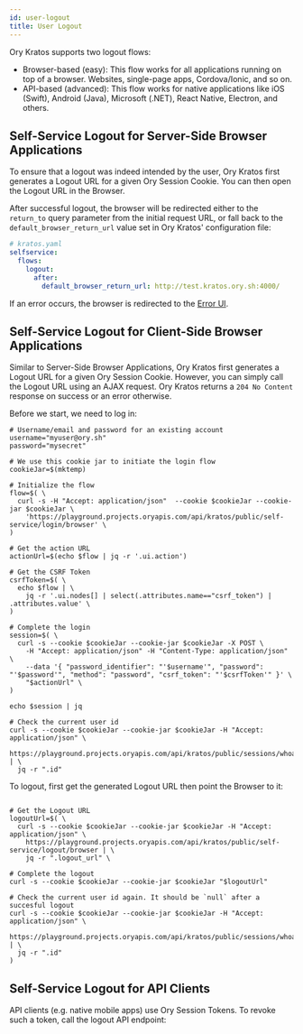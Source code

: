 ```yaml
---
id: user-logout
title: User Logout
---
```


Ory Kratos supports two logout flows:

- Browser-based (easy): This flow works for all applications running on top of a
  browser. Websites, single-page apps, Cordova/Ionic, and so on.
- API-based (advanced): This flow works for native applications like iOS
  (Swift), Android (Java), Microsoft (.NET), React Native, Electron, and others.


## Self-Service Logout for Server-Side Browser Applications

To ensure that a logout was indeed intended by the user, Ory Kratos first
generates a Logout URL for a given Ory Session Cookie. You can then open the
Logout URL in the Browser.


<SelfServiceLogoutBrowserFlow />

After successful logout, the browser will be redirected either to the
`return_to` query parameter from the initial request URL, or fall back to the
`default_browser_return_url` value set in Ory Kratos' configuration file:

```yaml
# kratos.yaml
selfservice:
  flows:
    logout:
      after:
        default_browser_return_url: http://test.kratos.ory.sh:4000/
```

<CodeTabs items={browserFlow} />

If an error occurs, the browser is redirected to the
[Error UI](./user-facing-errors.md).

## Self-Service Logout for Client-Side Browser Applications

Similar to Server-Side Browser Applications, Ory Kratos first generates a Logout
URL for a given Ory Session Cookie. However, you can simply call the Logout URL
using an AJAX request. Ory Kratos returns a `204 No Content` response on success
or an error otherwise.


<SelfServiceLogoutSPAFlow />

Before we start, we need to log in:
```shell
# Username/email and password for an existing account
username="myuser@ory.sh"
password="mysecret"

# We use this cookie jar to initiate the login flow
cookieJar=$(mktemp)

# Initialize the flow
flow=$( \
  curl -s -H "Accept: application/json"  --cookie $cookieJar --cookie-jar $cookieJar \
    'https://playground.projects.oryapis.com/api/kratos/public/self-service/login/browser' \
)

# Get the action URL
actionUrl=$(echo $flow | jq -r '.ui.action')

# Get the CSRF Token
csrfToken=$( \
  echo $flow | \
    jq -r '.ui.nodes[] | select(.attributes.name=="csrf_token") | .attributes.value' \
)

# Complete the login
session=$( \
  curl -s --cookie $cookieJar --cookie-jar $cookieJar -X POST \
    -H "Accept: application/json" -H "Content-Type: application/json" \
    --data '{ "password_identifier": "'$username'", "password": "'$password'", "method": "password", "csrf_token": "'$csrfToken'" }' \
    "$actionUrl" \
)

echo $session | jq

# Check the current user id
curl -s --cookie $cookieJar --cookie-jar $cookieJar -H "Accept: application/json" \
  https://playground.projects.oryapis.com/api/kratos/public/sessions/whoami | \
  jq -r ".id"
```

To logout, first get the generated Logout URL then point the Browser to it:
```shell

# Get the Logout URL
logoutUrl=$( \
  curl -s --cookie $cookieJar --cookie-jar $cookieJar -H "Accept: application/json" \
    https://playground.projects.oryapis.com/api/kratos/public/self-service/logout/browser | \
    jq -r ".logout_url" \

# Complete the logout
curl -s --cookie $cookieJar --cookie-jar $cookieJar "$logoutUrl"

# Check the current user id again. It should be `null` after a succesful logout
curl -s --cookie $cookieJar --cookie-jar $cookieJar -H "Accept: application/json" \
  https://playground.projects.oryapis.com/api/kratos/public/sessions/whoami | \
  jq -r ".id"
)
```

## Self-Service Logout for API Clients

API clients (e.g. native mobile apps) use Ory Session Tokens. To revoke such a
token, call the logout API endpoint:

<CodeTabs items={apiFlow} />
